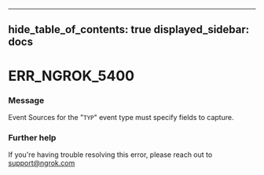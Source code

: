 

---
hide_table_of_contents: true
displayed_sidebar: docs
---


# ERR_NGROK_5400

### Message
Event Sources for the "`TYP`" event type must specify fields to capture.

<ErrorDetails error="err_ngrok_5400" />



### Further help
If you're having trouble resolving this error, please reach out to [support@ngrok.com](mailto:support@ngrok.com?subject=Help%20with%20ERR_NGROK_5400)


